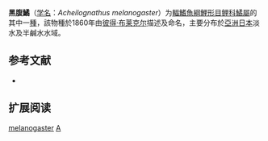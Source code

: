 {{Speciesbox
| name = 黑腹鱊
| status = LC
| status_system = IUCN3.1
| image = Achilognathus_melanogaster_-_1856-1859_-_Print_-_Iconographia_Zoologica_-_Special_Collections_University_of_Amsterdam_-_UBA01_IZ15000112 (cropped).tif 
| genus = Acheilognathus
| species = melanogaster
| authority = [[Bleeker|Bleeker]], 1860
| synonyms = *''Acheilognathus moriokae''<br /><small>Jordan & Thompson, 1914</small>  ''
}}

'''黑腹鱊'''（[[学名|学名]]：''Acheilognathus melanogaster''）为[[輻鰭魚綱|輻鰭魚綱]][[鯉形目|鯉形目]][[鲤科|鲤科]][[鱊屬|鱊屬]]的其中一[[種|種]]，該物種於1860年由[[彼得·布莱克尔|彼得·布莱克尔]]描述及命名，主要分布於[[亞洲|亞洲]][[日本|日本]]淡水及半鹹水水域。

== 参考文献 ==
*{{FishBase_species|genus=Acheilognathus|species=melanogaster|year=2011|month=12}}

== 扩展阅读 ==
{{refbegin}}
{{wikispecies-inline|Acheilognathus melanogaster|黑腹鱊}}
{{refend}}
{{Taxonbar|from=Q2045036}}

[[Category:鱊屬|melanogaster]]
[[Category:1860年描述的魚類|A]]


{{鯉形目小作品}}
